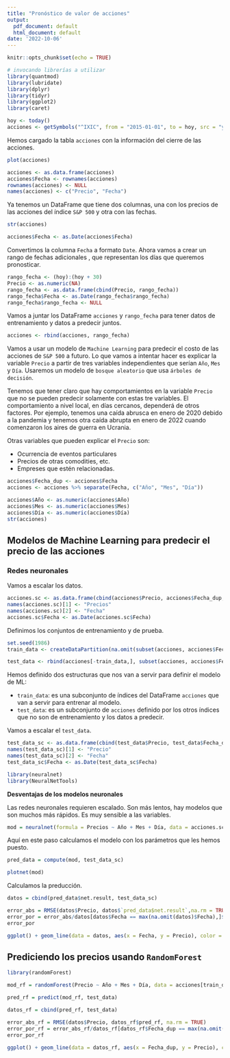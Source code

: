 ---
title: "Pronóstico de valor de acciones"
output:
  pdf_document: default
  html_document: default
date: '2022-10-06'
---

```{r setup, include=FALSE}
knitr::opts_chunk$set(echo = TRUE)
```

```{r}
# invocando librerías a utilizar
library(quantmod)
library(lubridate)
library(dplyr)
library(tidyr)
library(ggplot2)
library(caret)
```

```{r}
hoy <- today()
acciones <- getSymbols("^IXIC", from = "2015-01-01", to = hoy, src = "yahoo", auto.assign =  F)[,6]
```

Hemos cargado la tabla `acciones` con la información del cierre de las acciones.

```{r}
plot(acciones)
```

```{r}
acciones <- as.data.frame(acciones)
acciones$Fecha <- rownames(acciones)
rownames(acciones) <- NULL
names(acciones) <- c("Precio", "Fecha") 
```

Ya tenemos un DataFrame que tiene dos columnas, una con los precios de las acciones del índice `S&P 500` y otra con las fechas.

```{r}
str(acciones)
```

```{r}
acciones$Fecha <- as.Date(acciones$Fecha)
```

Convertimos la columna `Fecha` a formato `Date`. Ahora vamos a crear un rango de fechas adicionales , que representan los días que queremos pronosticar.

```{r}
rango_fecha <- (hoy):(hoy + 30) 
Precio <- as.numeric(NA)
rango_fecha <- as.data.frame(cbind(Precio, rango_fecha)) 
rango_fecha$Fecha <- as.Date(rango_fecha$rango_fecha) 
rango_fecha$rango_fecha <- NULL
```

Vamos a juntar los DataFrame `acciones` y `rango_fecha` para tener datos de entrenamiento y datos a predecir juntos.

```{r}
acciones <- rbind(acciones, rango_fecha)
```

Vamos a usar un modelo de `Machine Learning` para predecir el costo de las acciones de `S&P 500` a futuro. Lo que vamos a intentar hacer es explicar la variable `Precio` a partir de tres variables independientes que serían `Año`, `Mes` y `Día`. Usaremos un modelo de `bosque aleatorio` que usa `árboles de decisión`.

Tenemos que tener claro que hay comportamientos en la variable `Precio` que no se pueden predecir solamente con estas tre variables. El comportamiento a nivel local, en días cercanos, dependerá de otros factores. Por ejemplo, tenemos una caída abrusca en enero de 2020 debido a la pandemia y tenemos otra caída abrupta en enero de 2022 cuando comenzaron los aires de guerra en Ucrania.

Otras variables que pueden explicar el `Precio` son:

-   Ocurrencia de eventos particulares
-   Precios de otras comodities, etc.
-   Empreses que estén relacionadas.

```{r}
acciones$Fecha_dup <- acciones$Fecha
acciones <- acciones %>% separate(Fecha, c("Año", "Mes", "Día"))
```

```{r}
acciones$Año <- as.numeric(acciones$Año)
acciones$Mes <- as.numeric(acciones$Mes)
acciones$Día <- as.numeric(acciones$Día)
str(acciones)
```

## Modelos de Machine Learning para predecir el precio de las acciones

### Redes neuronales

Vamos a escalar los datos.

```{r}

acciones.sc <- as.data.frame(cbind(acciones$Precio, acciones$Fecha_dup, scale(acciones[,c(2:4)])))
names(acciones.sc)[1] <- "Precios"
names(acciones.sc)[2] <- "Fecha"
acciones.sc$Fecha <- as.Date(acciones.sc$Fecha)
```

Definimos los conjuntos de entrenamiento y de prueba.

```{r}
set.seed(1986)
train_data <- createDataPartition(na.omit(subset(acciones, acciones$Fecha_dup < today()))$Precio, p = 0.7, list = F) 

test_data <- rbind(acciones[-train_data,], subset(acciones, acciones$Fecha_dup >= today()))
```

Hemos definido dos estructuras que nos van a servir para definir el modelo de ML:

-   `train_data`: es una subconjunto de índices del DataFrame `acciones` que van a servir para entrenar al modelo.
-   `test_data`: es un subconjunto de `acciones` definido por los otros índices que no son de entrenamiento y los datos a predecir.

Vamos a escalar el `test_data`.

```{r}
test_data_sc <- as.data.frame(cbind(test_data$Precio, test_data$Fecha_dup, scale(test_data[,c(2:4)])))
names(test_data_sc)[1] <- "Precio"
names(test_data_sc)[2] <- "Fecha"
test_data_sc$Fecha <- as.Date(test_data_sc$Fecha)
```

```{r}
library(neuralnet)
library(NeuralNetTools)
```

**Desventajas de los modelos neuronales**

Las redes neuronales requieren escalado. Son más lentos, hay modelos que son muchos más rápidos. Es muy sensible a las variables.

```{r}
mod = neuralnet(formula = Precios ~ Año + Mes + Día, data = acciones.sc[train_data,], hidden = 2, threshold = 0.01, stepmax = 1e+08, rep = 1, linear.output = TRUE)
```

Aquí en este paso calculamos el modelo con los parámetros que les hemos puesto.

```{r}
pred_data = compute(mod, test_data_sc) 
```

```{r}
plotnet(mod)
```

Calculamos la preducción.

```{r}
datos = cbind(pred_data$net.result, test_data_sc)
```

```{r}
error_abs = RMSE(datos$Precio, datos$`pred_data$net.result`,na.rm = TRUE)
error_por = error_abs/datos[datos$Fecha == max(na.omit(datos)$Fecha),]$Precio*100
error_por
```

```{r}
ggplot() + geom_line(data = datos, aes(x = Fecha, y = Precio), color = "blue") + geom_line(data = datos, aes(x = Fecha, y = `pred_data$net.result`), color = "red")
```

## Prediciendo los precios usando `RandomForest`

```{r}
library(randomForest)
```

```{r}
mod_rf = randomForest(Precio ~ Año + Mes + Día, data = acciones[train_data,], type = "regression", ntree = 100)

pred_rf = predict(mod_rf, test_data)
```

```{r}
datos_rf = cbind(pred_rf, test_data)

```

```{r}
error_abs_rf = RMSE(datos$Precio, datos_rf$pred_rf, na.rm = TRUE)
error_por_rf = error_abs_rf/datos_rf[datos_rf$Fecha_dup == max(na.omit(datos_rf)$Fecha_dup),]$Precio*100
error_por_rf
```

```{r}
ggplot() + geom_line(data = datos_rf, aes(x = Fecha_dup, y = Precio), color = "blue") + geom_line(data = datos_rf, aes(x = Fecha_dup, y = pred_rf), color = "red")
```
